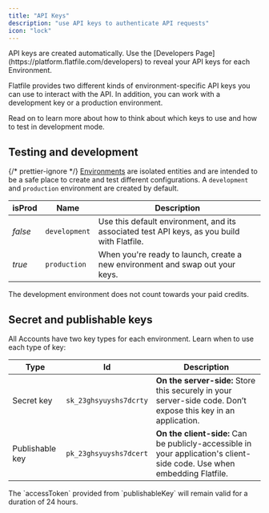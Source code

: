 ```yaml
---
title: "API Keys"
description: "use API keys to authenticate API requests"
icon: "lock"
---
```


<Snippet file="shared/dxpbanner.mdx" />

<Info>
  API keys are created automatically. Use the [Developers
  Page](https://platform.flatfile.com/developers) to reveal your API keys for
  each Environment.
</Info>

Flatfile provides two different kinds of environment-specific API keys you can use to interact with the API. In addition, you can work with a development key or a production environment.

Read on to learn more about how to think about which keys to use and how to test in development mode.

## Testing and development

{/* prettier-ignore */}
<Tooltip tip="Learn more about Environments">[Environments](../environment)</Tooltip> are isolated entities and are intended to be a safe place to create and
test different configurations. A `development` and `production` environment are created
by default.

| isProd  | Name          | Description                                                                                 |
| ------- | ------------- | ------------------------------------------------------------------------------------------- |
| _false_ | `development` | Use this default environment, and its associated test API keys, as you build with Flatfile. |
| _true_  | `production`  | When you're ready to launch, create a new environment and swap out your keys.               |

<Note>
  The development environment does not count towards your paid credits.
</Note>

## Secret and publishable keys

All Accounts have two key types for each environment. Learn when to use each type of key:

| Type            | Id                     | Description                                                                                                             |
| --------------- | ---------------------- | ----------------------------------------------------------------------------------------------------------------------- |
| Secret key      | `sk_23ghsyuyshs7dcrty` | **On the server-side:** Store this securely in your server-side code. Don’t expose this key in an application.          |
| Publishable key | `pk_23ghsyuyshs7dcert` | **On the client-side:** Can be publicly-accessible in your application's client-side code. Use when embedding Flatfile. |

<Note>
  The `accessToken` provided from `publishableKey` will remain valid for a
  duration of 24 hours.
</Note>
